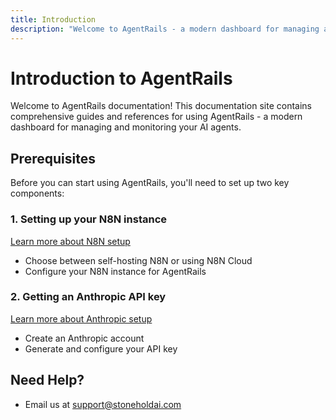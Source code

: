```yaml
---
title: Introduction
description: "Welcome to AgentRails - a modern dashboard for managing and monitoring your AI agents"
---
```


# Introduction to AgentRails

Welcome to AgentRails documentation! This documentation site contains comprehensive guides and references for using AgentRails - a modern dashboard for managing and monitoring your AI agents.

## Prerequisites

Before you can start using AgentRails, you'll need to set up two key components:

### 1. Setting up your N8N instance

[Learn more about N8N setup](/n8n-setup)

- Choose between self-hosting N8N or using N8N Cloud
- Configure your N8N instance for AgentRails

### 2. Getting an Anthropic API key

[Learn more about Anthropic setup](/anthropic-setup)

- Create an Anthropic account
- Generate and configure your API key

## Need Help?

- Email us at support@stoneholdai.com
